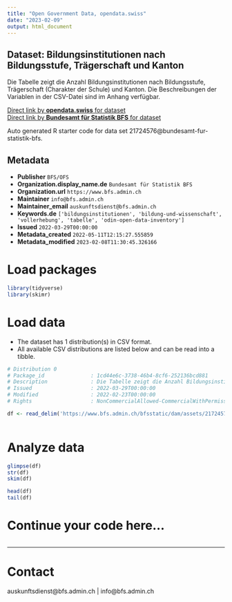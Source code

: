 ```yaml
---
title: "Open Government Data, opendata.swiss"
date: "2023-02-09"
output: html_document
---
```


## Dataset: Bildungsinstitutionen nach Bildungsstufe, Trägerschaft und Kanton

Die Tabelle zeigt die Anzahl Bildungsinstitutionen nach Bildungsstufe, Trägerschaft (Charakter der Schule) und Kanton. Die Beschreibungen der Variablen in der CSV-Datei sind im Anhang verfügbar.

[Direct link by **opendata.swiss** for dataset](https://opendata.swiss/de/dataset/bildungsinstitutionen-nach-bildungsstufe-tragerschaft-und-kanton3)<br>
[Direct link by **Bundesamt für Statistik BFS** for dataset](https://www.bfs.admin.ch/asset/de/ts-x-15.05.00.01)

Auto generated R starter code for data set 21724576@bundesamt-fur-statistik-bfs.

## Metadata

- **Publisher** `BFS/OFS`
- **Organization.display_name.de** `Bundesamt für Statistik BFS`
- **Organization.url** `https://www.bfs.admin.ch`
- **Maintainer** `info@bfs.admin.ch`
- **Maintainer_email** `auskunftsdienst@bfs.admin.ch`
- **Keywords.de** `['bildungsinstitutionen', 'bildung-und-wissenschaft', 'vollerhebung', 'tabelle', 'odin-open-data-inventory']`
- **Issued** `2022-03-29T00:00:00`
- **Metadata_created** `2022-05-11T12:15:27.555859`
- **Metadata_modified** `2023-02-08T11:30:45.326166`


# Load packages

```r

library(tidyverse)
library(skimr)

```

# Load data

-   The dataset has 1 distribution(s) in CSV format.
-   All available CSV distributions are listed below and can be read into a tibble.

```r

# Distribution 0
# Package_id               : 1cd44e6c-3738-46b4-8cf6-252136bcd881
# Description              : Die Tabelle zeigt die Anzahl Bildungsinstitutionen nach Bildungsstufe, Trägerschaft (Charakter der Schule) und Kanton. Die Beschreibungen der Variablen in der CSV-Datei sind im Anhang verfügbar.
# Issued                   : 2022-03-29T00:00:00
# Modified                 : 2022-02-23T00:00:00
# Rights                   : NonCommercialAllowed-CommercialWithPermission-ReferenceRequired

df <- read_delim('https://www.bfs.admin.ch/bfsstatic/dam/assets/21724577/master')



```

# Analyze data

```r

glimpse(df)
str(df)
skim(df)

head(df)
tail(df)

```

# Continue your code here...

```r

```

------------------------------------------------------------------------

# Contact

auskunftsdienst@bfs.admin.ch | info@bfs.admin.ch
